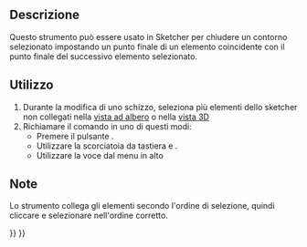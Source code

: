 <languages/>

{{Docnav/it
|
|
|[[Sketcher_Workbench/it|Sketcher]]
|IconL=
|IconR=
|IconC=Workbench_Sketcher.svg
}}

{{VeryImportantMessage|Questo strumento è obsoleto, non è disponibile dalla {{VersionPlus/it|0.21}}. utilizzare invece [[Sketcher_ValidateSketch/it|Convalida lo schizzo]].}}

{{GuiCommand/it
|Name=Sketcher CloseShape
|Name/it=Chiudi la forma
|MenuLocation=Schizzo → Strumenti → Chiudi la forma
|Workbenches=[[Sketcher_Workbench/it|Sketcher]]
|Shortcut={{KEY|Z}} {{KEY|W}}
|Version=0.15
}}

<span id="Description"></span>
==Descrizione==

Questo strumento può essere usato in Sketcher per chiudere un contorno selezionato impostando un punto finale di un elemento coincidente con il punto finale del successivo elemento selezionato.

<span id="Usage"></span>
==Utilizzo==

# Durante la modifica di uno schizzo, seleziona più elementi dello sketcher non collegati nella [[Tree_view/it|vista ad albero]] o nella [[3D_view/it|vista 3D]]
# Richiamare il comando in uno di questi modi:
#* Premere il pulsante {{Button|[[File:Sketcher_CloseShape.svg|16px]] [[Sketcher_CloseShape/it|Chiudi la forma]]}}.
#* Utilizzare la scorciatoia da tastiera {{KEY|Z}} e {{KEY|W}}.
#* Utilizzare la voce {{MenuCommand|Schizzo → Strumenti → [[File:Sketcher_CloseShape.svg|16px]] Chiudi la forma}} dal menu in alto

<span id="Notes"></span>
== Note ==

Lo strumento collega gli elementi secondo l'ordine di selezione, quindi cliccare e selezionare nell'ordine corretto.


{{Docnav/it
|
|
|[[Sketcher_Workbench/it|Sketcher]]
|IconL=
|IconR=
|IconC=Workbench_Sketcher.svg
}}

{{Sketcher_Tools_navi{{#translation:}}}}
{{Userdocnavi{{#translation:}}}}